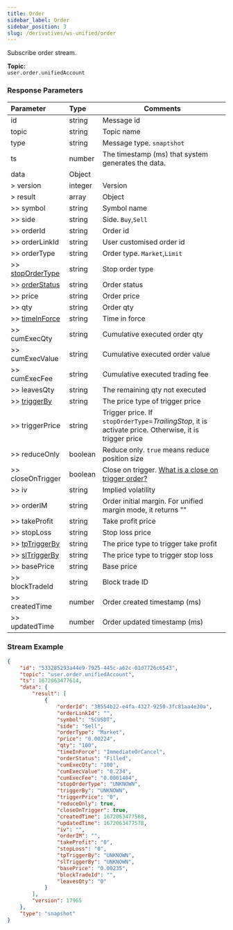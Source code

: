 ```yaml
---
title: Order
sidebar_label: Order
sidebar_position: 3
slug: /derivatives/ws-unified/order
---
```


Subscribe order stream.

**Topic:**<br/>
`user.order.unifiedAccount`

### Response Parameters
| Parameter | Type | Comments|
|:----- |:-----|----- |
|id |string |Message id |
|topic |string |Topic name |
|type |string |Message type. `snaptshot`|
|ts |number |The timestamp (ms) that system generates the data. |
|data |Object | |
|> version |integer |Version|
|> result |array |Object|
|>> symbol |string |Symbol name |
|>> side |string |Side. `Buy`,`Sell` |
|>> orderId  |string |Order id |
|>> orderLinkId |string |User customised order id |
|>> orderType |string |Order type. `Market`,`Limit` |
|>> [stopOrderType](../enum#stopordertype) |string |Stop order type |
|>> [orderStatus](../enum#orderstatus) |string |Order status |
|>> price |string |Order price |
|>> qty |string |Order qty |
|>> [timeInForce](../enum#timeinforce) |string |Time in force |
|>> cumExecQty |string |Cumulative executed order qty |
|>> cumExecValue |string |Cumulative executed order value |
|>> cumExecFee |string |Cumulative executed trading fee |
|>> leavesQty |string |The remaining qty not executed |
|>> [triggerBy](../enum#triggerby) |string |The price type of trigger price |
|>> triggerPrice |string |Trigger price. If `stopOrderType`=_TrailingStop_, it is activate price. Otherwise, it is trigger price |
|>> reduceOnly |boolean |Reduce only. `true` means reduce position size |
|>> closeOnTrigger |boolean |Close on trigger. <a href="https://www.bybit.com/en-US/help-center/bybitHC_Article?language=en_US&id=000001050">What is a close on trigger order?</a> |
|>> iv |string |Implied volatility |
|>> orderIM |string |Order initial margin. For unified margin mode, it returns ""|
|>> takeProfit |string |Take profit price |
|>> stopLoss |string |Stop loss price |
|>> [tpTriggerBy](../enum#triggerby) |string |The price type to trigger take profit |
|>> [slTriggerBy](../enum#triggerby) |string |The price type to trigger stop loss |
|>> basePrice |string |Base price |
|>> blockTradeId |string |Block trade ID |
|>> createdTime |number |Order created timestamp (ms) |
|>> updatedTime |number |Order updated timestamp (ms) |

### Stream Example

```json
{
    "id": "533285293a44e9-7925-445c-a62c-01d7726c6543",
    "topic": "user.order.unifiedAccount",
    "ts": 1672063477614,
    "data": {
        "result": [
            {
                "orderId": "38554b22-e4fa-4327-9250-3fc81aa4e30a",
                "orderLinkId": "",
                "symbol": "SCUSDT",
                "side": "Sell",
                "orderType": "Market",
                "price": "0.00224",
                "qty": "100",
                "timeInForce": "ImmediateOrCancel",
                "orderStatus": "Filled",
                "cumExecQty": "100",
                "cumExecValue": "0.234",
                "cumExecFee": "0.0001404",
                "stopOrderType": "UNKNOWN",
                "triggerBy": "UNKNOWN",
                "triggerPrice": "0",
                "reduceOnly": true,
                "closeOnTrigger": true,
                "createdTime": 1672063477568,
                "updatedTime": 1672063477578,
                "iv": "",
                "orderIM": "",
                "takeProfit": "0",
                "stopLoss": "0",
                "tpTriggerBy": "UNKNOWN",
                "slTriggerBy": "UNKNOWN",
                "basePrice": "0.00235",
                "blockTradeId": "",
                "leavesQty": "0"
            }
        ],
        "version": 17965
    },
    "type": "snapshot"
}
```